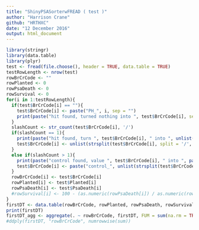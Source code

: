 ```yaml
---
title: "ShinyPSASorterwFREAD ( test )"
author: "Harrison Crane"
github: "HRTHXC"
date: "12 December 2016"
output: html_document
---
```


```r
library(stringr)
library(data.table)
library(plyr)
test <- fread(file.choose(), header = TRUE, data.table = TRUE)
testRowLength <- nrow(test)
rowBrCrCode <- ""
rowPlanted <- 0
rowPsaDeath <- 0
rowSurvival <- 0
for(i in 1:testRowLength){
  if(test$BrCrCode[i] == ""){
    test$BrCrCode[i] <- paste("PH_", i, sep = "")
    print(paste("hit found, turned nothing into ", test$BrCrCode[i], sep = ""))
  }
  slashCount <- str_count(test$BrCrCode[i], '/')
  if(slashCount == 1){
    print(paste("hit found, turn ", test$BrCrCode[i], " into ", unlist(strsplit(test$BrCrCode[i], split = '/', fixed=TRUE))[1], sep = ""))
    test$BrCrCode[i] <- unlist(strsplit(test$BrCrCode[i], split = '/', fixed=TRUE))[1]
  }
  else if(slashCount > 1){
    print(paste("control found, value ", test$BrCrCode[i], " into ", paste("control_", unlist(strsplit(test$BrCrCode[i], split = '/', fixed=TRUE))[1], sep = ""), sep = ""))
    test$BrCrCode[i] <- paste("control_", unlist(strsplit(test$BrCrCode[i], split = '/', fixed=TRUE))[1], sep = "")
  }
  rowBrCrCode[i] <- test$BrCrCode[i]
  rowPlanted[i] <- test$Planted[i]
  rowPsaDeath[i] <- test$PsaDeath[i]
  #rowSurvival[i] <- 100 - (as.numeric(rowPsaDeath[i]) / as.numeric(rowPlanted[i]) * 100)
}
firstDT <- data.table(rowBrCrCode, rowPlanted, rowPsaDeath, rowSurvival)
print(firstDT)
firstDT_agg <- aggregate(. ~ rowBrCrCode, firstDT, FUM = sum(na.rm = TRUE))
#ddply(firstDT, "rowBrCrCode", numrowwise(sum))
```
